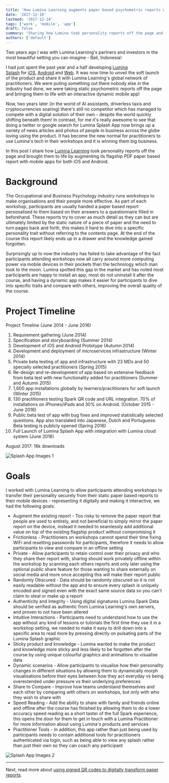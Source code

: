 ```yaml
---
title: 'How Lumina Learning augments paper based psychometric reports with digital mobile apps'
date: '2017-12-18'
lastmod: '2017-12-18'
tags: ['work', 'mobile', 'app']
draft: false
summary: "Sharing how Lumina took personality reports off the page and brought them to life by augmenting its flagship PDF paper based report with mobile apps for both iOS and Android"
authors: ['default']
---
```


Two years ago I was with Lumina Learning's partners and investors in the most beautiful setting you can imagine - Bali, Indonesia!

I had just spent the past year and a half developing [Lumina Splash](https://splash.luminalearning.com/) for [iOS](https://itunes.apple.com/us/app/lumina-splash/id952353274?ls=1&mt=8), [Android](https://play.google.com/store/apps/details?id=com.luminalearning.splash) and [Web](https://splash.luminalearning.com/). It was now time to unveil the soft launch of the product and share it with Lumina Learning's global network of practitioners. We were puting something out there nobody else in the industry had done, we were taking static psychometric reports off the page and bringing them to life with an interactive dynamic mobile app!

Now, two years later (in the world of AI assistants, driverless taxis and cryptocurrencies soaring) there's still no competitor which has managed to compete with a digital solution of their own - despite the world quickly shifting beneath them! In contrast, for me it's really awesome to see that doing a twitter or google search for Lumina Splash App now brings up a variety of news articles and photos of people in business across the globe loving using the product. It has become the new normal for practitioners to use Lumina's tech in their workshops and it is winning them big business.

In this post I share how [Lumina Learning](https://www.luminalearning.com/) took personality reports off the page and brought them to life by augmenting its flagship PDF paper based report with mobile apps for both iOS and Android.

Background
==========

The Occupational and Business Psychology industry runs workshops to make organisations and their people more effective. As part of each workshop, participants are usually handed a paper based report personalised to them based on their answers to a questionnaire filled in beforehand. These reports try to cover as much detail as they can but are ultimately limited by the static nature of a piece of paper and the need to turn pages back and forth, this makes it hard to dive into a specific personality trait without referring to the contents page. At the end of the course this report likely ends up in a drawer and the knowledge gained forgotten.

Surprisingly up to now the industry has failed to take advantage of the fact participants attending workshops now all carry around more computing power via mobile devices in their pockets than the technology which man took to the moon. Lumina spotted this gap in the market and has noted most participants are happy to install an app, most do not uninstall it after the course, and having a dynamic app makes it easier for participants to dive into specific traits and compare with others, improving the overall quality of the course.

Project Timeline
================

Project Timeline (June 2014 - June 2016)

1.  Requirement gathering (June 2014)
2.  Specification and storyboarding (Summer 2014)
3.  Development of iOS and Android Prototype (Autumn 2014)
4.  Development and deployment of microservices infrastructure (Winter 2014)
5.  Private beta testing of app and infrastructure with 23 MDs and 50 specially selected practitioners (Spring 2015)
6.  Re-design and re-development of app based on extensive feedback from beta test with new functionality added for practitioners (Summer and Autumn 2015)
7.  1,600 app installations globally by learners/practitioners for soft launch (Winter 2015)
8.  130 practitioners testing Spark QR code and URL integration. 70% of installations on iPhones/iPads and 30% on Android. (October 2015 - June 2016)
9.  Public beta test of app with bug fixes and improved statistically selected questions. App also translated into Japanese, Dutch and Portuguese. Beta testing is publicly opened (Spring 2016)
10. Full Launch of Lumina Splash App with integration with Lumina cloud system (June 2016)

August 2017: 16k downloads

![Splash App Images 1](/content/images/2017/12/splashimages1.png)

Goals
=====

I worked with Lumina Learning to allow participants attending workshops to transfer their personality securely from their static paper based reports to their mobile devices - representing it digitally and making it interactive, we had the following goals:

-   Augment the existing report - Too risky to remove the paper report that people are used to entirely, and not beneficial to simply mirror the paper report on the device, instead it needed to seamlessly add additional value on top of the existing flagship product without compromising it
-   Frictionless - Practitioners on workshops cannot spend their time fixing WiFi and resetting passwords for participants, therefore it needs to allow participants to view and compare in an offline setting
-   Private - Allow participants to retain control over their privacy and who they share their report with, sharing should work privately offline within the workshop by scanning each others reports and only later using the optional public share feature for those wanting to share externally on social media and more once accepting this will make their report public
-   Randomly Obscured - Data should be randomly obscured so it is not easily readable without the app and to ensure every splash is uniquely encoded and signed even with the exact same source data so you can't claim to steal or make up a report
-   Authenticity and Integrity - Using digital signatures Lumina Spark Data should be verified as authentic from Lumina Learning's own servers, and proven to not have been altered
-   Intuitive Interactions - Participants need to understand how to use the app without any kind of lessons or tutorials the first time they use it in a workshop setting, we needed to make it easy to drill down into a specific area to read more by pressing directly on pulsating parts of the Lumina Splash graphic
-   Sticky product and knowledge - Lumina wanted to make the product and knowledge more sticky and less likely to be forgotten after the course by using unique colourful graphics and animations to visualise data
-   Dynamic scenarios - Allow participants to visualise how their personality changes in different situations by allowing them to dynamically morph visualisations before their eyes between how they act everyday vs being overextended under pressure vs their underlying preferences
-   Share to Compare - Improve how teams understand themselves and each other by comparing with others on workshops, but only with who they wish to share with
-   Speed Reading - Add the ability to share with family and friends online and offline after the course has finished by allowing them to do a lower accuracy speed reading as a short taster of the full Spark experience, this opens the door for them to get in touch with a Lumina Practitioner for more information about using Lumina's products and services
-   Practitioner Tools - In addition, this app rather than just being used by participants needs to contain additional tools for practitioners authenticated via login, such as being able to view any splash rather than just their own so they can coach any participant

![Splash App Images 2](/content/images/2017/12/splashimages2.png)

* * * * *

Next, read more about [using signed QR codes to digitally transform paper reports](/2018/03/10/using-signed-qr-codes-to-digitally-transform-paper-reports/).